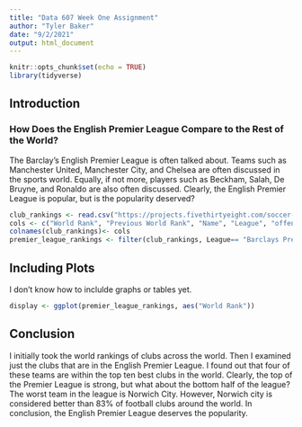 ---
title: "Data 607 Week One Assignment"
author: "Tyler Baker"
date: "9/2/2021"
output: html_document
---

```{r setup, include=FALSE}
knitr::opts_chunk$set(echo = TRUE)
library(tidyverse)
```

## Introduction
### How Does the English Premier League Compare to the Rest of the World?

The Barclay's English Premier League is often talked about. Teams such as Manchester United, Manchester City, and Chelsea are often discussed in the sports world. Equally, if not more, players such as Beckham, Salah, De Bruyne, and Ronaldo  are also often discussed. Clearly, the English Premier League is popular, but is the popularity deserved?

```{r cars}
club_rankings <- read.csv("https://projects.fivethirtyeight.com/soccer-api/club/spi_global_rankings.csv", header= TRUE)
cols <- c("World Rank", "Previous World Rank", "Name", "League", "offensive Rating", "Defensive Rating", "PSI")
colnames(club_rankings)<- cols
premier_league_rankings <- filter(club_rankings, League== "Barclays Premier League")
```

## Including Plots

I don't know how to inclulde graphs or tables yet.

```{r premier_league_rankings, echo=FALSE}
display <- ggplot(premier_league_rankings, aes("World Rank"))
```

## Conclusion

I initially took the world rankings of clubs across the world. Then I examined just the clubs that are in the English Premier League. I found out that four of these teams are within the top ten best clubs in the world. Clearly, the top of the Premier League is strong, but what about the bottom half of the league? The worst team in the league is Norwich City. However, Norwich city is considered better than 83% of football clubs around the world. In conclusion, the English Premier League deserves the popularity.

